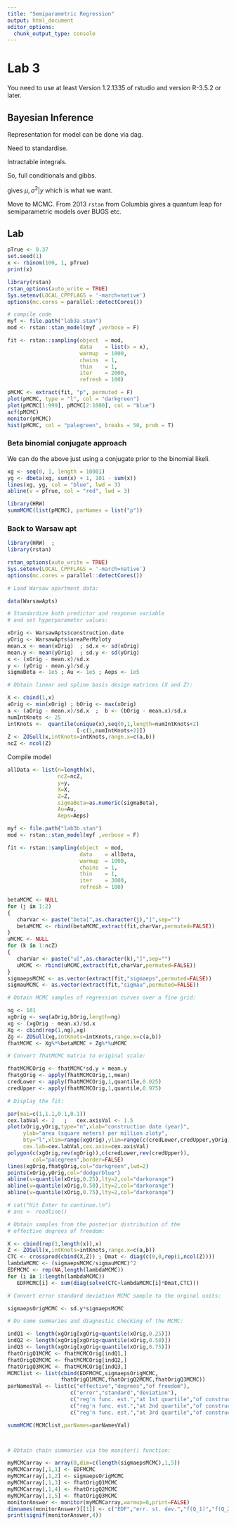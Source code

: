 ```yaml
---
title: "Semiparametric Regression"
output: html_document
editor_options: 
  chunk_output_type: console
---
```


# Lab 3

You need to use at least Version 1.2.1335 of rstudio and version R-3.5.2 or later.


## Bayesian Inference

\begin{aligned}
y | \beta, u, \sigma_e^2 \sim N(X\beta + Zu, \sigma_e^2 I)
\end{aligned}

Representation for model can be done via dag.

Need to standardise.

Intractable integrals.

So, full conditionals and gibbs.

\begin{aligned}
y | \sigma^2, y \\
\sigma^2 | \mu, y
\end{aligned}

gives $\mu, \sigma^2 | y$ which is what we want.

Move to MCMC. From 2013 `rstan` from Columbia gives a quantum leap for semiparametric models over BUGS etc.

## Lab

```r
pTrue <- 0.37
set.seed(1)
x <- rbinom(100, 1, pTrue)
print(x)

library(rstan)
rstan_options(auto_write = TRUE)
Sys.setenv(LOCAL_CPPFLAGS = '-march=native')
options(mc.cores = parallel::detectCores())

# compile code
myf <- file.path("lab3a.stan")
mod <- rstan::stan_model(myf ,verbose = F)

fit <- rstan::sampling(object  = mod,
                       data    = list(x = x),
                       warmup  = 1000,
                       chains  = 1,
                       thin    = 1,
                       iter    = 2000,
                       refresh = 100)

pMCMC <- extract(fit, "p", permuted = F)
plot(pMCMC, type = "l", col = "darkgreen")
plot(pMCMC[1:999], pMCMC[2:1000], col = "blue")
acf(pMCMC)
monitor(pMCMC)
hist(pMCMC, col = "palegreen", breaks = 50, prob = T)

```


### Beta binomial conjugate approach

We can do the above just using a conjugate prior to the binomial likeli.

```r
xg <- seq(0, 1, length = 10001)
yg <- dbeta(xg, sum(x) + 1, 101 - sum(x))
lines(xg, yg, col = "blue", lwd = 3)
abline(v = pTrue, col = "red", lwd = 3)
```



```r
library(HRW)
summMCMC(list(pMCMC), parNames = list("p"))

```


### Back to Warsaw apt

```r
library(HRW)  ;  
library(rstan) 

rstan_options(auto_write = TRUE)
Sys.setenv(LOCAL_CPPFLAGS = '-march=native')
options(mc.cores = parallel::detectCores())

# Load Warsaw apartment data:

data(WarsawApts)

# Standardize both predictor and response variable
# and set hyperparameter values:

xOrig <- WarsawApts$construction.date
yOrig <- WarsawApts$areaPerMzloty
mean.x <- mean(xOrig)  ; sd.x <- sd(xOrig)
mean.y <- mean(yOrig)  ; sd.y <- sd(yOrig)
x <- (xOrig - mean.x)/sd.x
y <- (yOrig - mean.y)/sd.y
sigmaBeta <- 1e5 ; Au <- 1e5 ; Aeps <- 1e5

# Obtain linear and spline basis design matrices (X and Z):

X <- cbind(1,x)
aOrig <- min(xOrig) ; bOrig <- max(xOrig)
a <- (aOrig - mean.x)/sd.x  ;  b <- (bOrig - mean.x)/sd.x
numIntKnots <- 25
intKnots <-  quantile(unique(x),seq(0,1,length=numIntKnots+2)
                      [-c(1,numIntKnots+2)])
Z <- ZOSull(x,intKnots=intKnots,range.x=c(a,b))
ncZ <- ncol(Z)

```



Compile model

```r
allData <- list(n=length(x),
                ncZ=ncZ,
                y=y,
                X=X,
                Z=Z,
                sigmaBeta=as.numeric(sigmaBeta),
                Au=Au,
                Aeps=Aeps)

myf <- file.path("lab3b.stan")
mod <- rstan::stan_model(myf ,verbose = F)

fit <- rstan::sampling(object  = mod,
                       data    = allData,
                       warmup  = 1000,
                       chains  = 1,
                       thin    = 1,
                       iter    = 3000,
                       refresh = 100)

```



```r
betaMCMC <- NULL
for (j in 1:2)
{
   charVar <- paste("beta[",as.character(j),"]",sep="") 
   betaMCMC <- rbind(betaMCMC,extract(fit,charVar,permuted=FALSE))
}
uMCMC <- NULL
for (k in 1:ncZ)
{
   charVar <- paste("u[",as.character(k),"]",sep="") 
   uMCMC <- rbind(uMCMC,extract(fit,charVar,permuted=FALSE))
}
sigmaepsMCMC <- as.vector(extract(fit,"sigmaeps",permuted=FALSE))
sigmauMCMC <- as.vector(extract(fit,"sigmau",permuted=FALSE))

# Obtain MCMC samples of regression curves over a fine grid:

ng <- 101
xgOrig <- seq(aOrig,bOrig,length=ng)
xg <- (xgOrig - mean.x)/sd.x
Xg <- cbind(rep(1,ng),xg)
Zg <- ZOSull(xg,intKnots=intKnots,range.x=c(a,b))
fhatMCMC <- Xg%*%betaMCMC + Zg%*%uMCMC

# Convert fhatMCMC matrix to original scale:

fhatMCMCOrig <- fhatMCMC*sd.y + mean.y
fhatgOrig <- apply(fhatMCMCOrig,1,mean)
credLower <- apply(fhatMCMCOrig,1,quantile,0.025)
credUpper <- apply(fhatMCMCOrig,1,quantile,0.975)

# Display the fit:

par(mai=c(1,1.1,0.1,0.1))
cex.labVal <- 2   ;   cex.axisVal <- 1.5
plot(xOrig,yOrig,type="n",xlab="construction date (year)",
     ylab="area (square meters) per million zloty",
     bty="l",xlim=range(xgOrig),ylim=range(c(credLower,credUpper,yOrig)),
     cex.lab=cex.labVal,cex.axis=cex.axisVal)
polygon(c(xgOrig,rev(xgOrig)),c(credLower,rev(credUpper)),
        col="palegreen",border=FALSE)
lines(xgOrig,fhatgOrig,col="darkgreen",lwd=2)
points(xOrig,yOrig,col="dodgerblue")
abline(v=quantile(xOrig,0.25),lty=2,col="darkorange")
abline(v=quantile(xOrig,0.50),lty=2,col="darkorange")
abline(v=quantile(xOrig,0.75),lty=2,col="darkorange")

# cat("Hit Enter to continue.\n")
# ans <- readline()

# Obtain samples from the posterior distribution of the
# effective degrees of freedom:

X <- cbind(rep(1,length(x)),x)
Z <- ZOSull(x,intKnots=intKnots,range.x=c(a,b))
CTC <- crossprod(cbind(X,Z)) ; Dmat <- diag(c(0,0,rep(1,ncol(Z))))
lambdaMCMC <- (sigmaepsMCMC/sigmauMCMC)^2
EDFMCMC <- rep(NA,length(lambdaMCMC))
for (i in 1:length(lambdaMCMC))
   EDFMCMC[i] <- sum(diag(solve(CTC+lambdaMCMC[i]*Dmat,CTC)))

# Convert error standard deviation MCMC sample to the orginal units:

sigmaepsOrigMCMC <- sd.y*sigmaepsMCMC

# Do some summaries and diagnostic checking of the MCMC:

indQ1 <- length(xgOrig[xgOrig<quantile(xOrig,0.25)])
indQ2 <- length(xgOrig[xgOrig<quantile(xOrig,0.50)])
indQ3 <- length(xgOrig[xgOrig<quantile(xOrig,0.75)])
fhatOrigQ1MCMC <- fhatMCMCOrig[indQ1,]
fhatOrigQ2MCMC <- fhatMCMCOrig[indQ2,]
fhatOrigQ3MCMC <- fhatMCMCOrig[indQ3,]
MCMClist <- list(cbind(EDFMCMC,sigmaepsOrigMCMC,
                 fhatOrigQ1MCMC,fhatOrigQ2MCMC,fhatOrigQ3MCMC))
parNamesVal <- list(c("effective","degrees","of freedom"),
                    c("error","standard","deviation"),
                    c("reg'n func. est.","at 1st quartile","of construc. date"),
                    c("reg'n func. est.","at 2nd quartile","of construc. date"),
                    c("reg'n func. est.","at 3rd quartile","of construc. date"))

summMCMC(MCMClist,parNames=parNamesVal)



# Obtain chain summaries via the monitor() function:

myMCMCarray <- array(0,dim=c(length(sigmaepsMCMC),1,5))
myMCMCarray[,1,1] <- EDFMCMC
myMCMCarray[,1,2] <- sigmaepsOrigMCMC
myMCMCarray[,1,3] <- fhatOrigQ1MCMC
myMCMCarray[,1,4] <- fhatOrigQ2MCMC
myMCMCarray[,1,5] <- fhatOrigQ3MCMC
monitorAnswer <- monitor(myMCMCarray,warmup=0,print=FALSE)
dimnames(monitorAnswer)[[1]] <- c("EDF","err. st. dev.","f(Q_1)","f(Q_2)","f(Q_3)")
print(signif(monitorAnswer,4))
```


